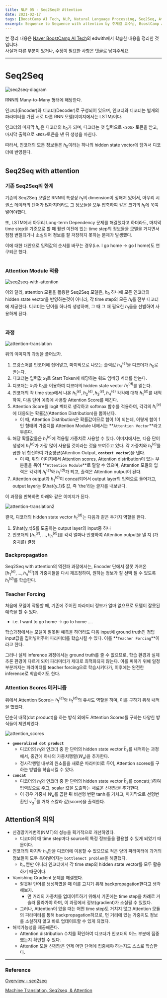 ```yaml
---
title: NLP 05 - Seq2Seq와 Attention
date: 2021-02-17
tags: [BoostCamp AI Tech, NLP, Natural Language Processing, Seq2Seq, Attention]
excerpt: Sequence to Sequence with attention by 주재걸 교수님, BoostCamp AI Tech 4주차
---
```

본 정리 내용은 [Naver BoostCamp AI Tech](https://boostcamp.connect.or.kr/)의 edwith에서 학습한 내용을 정리한 것입니다.  
사실과 다른 부분이 있거나, 수정이 필요한 사항은 댓글로 남겨주세요.

---

# Seq2Seq

![seq2seq-diagram](./img/nlp/seq2seq-diagram.png)

RNN의 Many-to-Many 형태에 해당한다.

인코더(Encoder)와 디코더(Decoder)로 구성되어 있으며, 인코더와 디코더는 별개의 파라미터를 가진 서로 다른 RNN 모델(이미지에서는 LSTM)이다.

인코더의 마지막 $h_n$은 디코더의 $h_0$가 되며, 디코더는 첫 입력으로 `<SOS>` 토큰을 받고, 마지막 출력으로 `<EOS>`토큰을 낸 뒤 생성을 마친다.

따라서, 인코더의 모든 정보들은 $h_0$이라는 하나의 hidden state vector에 담겨서 디코더에 반영된다.

#

## Seq2Seq with attention

### 기존 Seq2Seq의 한계

기존의 Seq2Seq 모델은 RNN의 특성상 $h_t$의 dimension이 정해져 있어서, 아무리 시퀀스 데이터의 단어가 많아지더라도 그 정보들을 모두 압축하여 같은 크기의 $h_t$에 욱여넣어야했다.

또, LSTM에서 아무리 Long-term Dependency 문제를 해결했다고 하더라도, 마지막 time step을 기준으로 할 때 훨씬 이전에 있는 time step의 정보들을 모델을 거치면서 점점 변질되거나 소실되어 정보를 잘 저장하지 못하는 문제가 발생했다.

이에 대한 대안으로 입력값의 순서를 바꾸는 경우(i.e. I go home → go I home)도 연구되곤 했다.

#

### Attention Module 적용

![seq2seq-with-attention](https://3.bp.blogspot.com/-3Pbj_dvt0Vo/V-qe-Nl6P5I/AAAAAAAABQc/z0_6WtVWtvARtMk0i9_AtLeyyGyV6AI4wCLcB/s1600/nmt-model-fast.gif)

이와 달리, attention 모듈을 활용한 Seq2Seq 모델은, $h_0$ 하나에 모든 인코더의 hidden state vector을 반영하는것이 아니라, 각 time step의 모든 $h_t$를 전부 디코더에 제공한다. 디코더는 단어를 하나씩 생성하며, 그 때 그 때 필요한 $h_t$들을 선별하여 사용하게 된다.

#

### 과정

![attention-translation](./img/nlp/attention-translation.png)

위의 이미지의 과정을 풀어보자.

1. 프랑스어를 인코더에 집어넣고, 마지막으로 나오는 출력값 $h_4^{(e)}$을 디코더가 $h_0$로 받는다.
2. 디코더는 입력값 $x_1$로 Start Token에 해당하는 워드 임베딩 벡터를 받는다.
3. 디코더는 $x_1$과 $h_0$를 이용하여 디코더의 hidden state vector $h_1^{(d)}$를 얻는다.
4. 인코더의 각 time step에서 나온 $h_1^{(e)},h_2^{(e)},h_3^{(e)},h_4^{(e)}$ 각각에 대해 $h_1^{(d)}$를 내적하여, 다음 단어 예측에 사용할 Attention Score를 매긴다.
5. Attention Score를 logit 벡터로 생각하고 softmax 함수를 적용하여, 각각의 $h_t^{(e)}$에 대응되는 확률값(Attention Distribution)을 뽑아낸다.
    - 이 때, Attention Distribution은 확률값이므로 합이 1이 되는데,  이렇게 합이 1인 형태의 가중치를 Attention Module 내에서는 **`Attention Vector`**라고 부른다.
6. 해당 확률값들은 $h_t^{(e)}$에 적용될 가중치로 사용할 수 있다. 이미지에서는, 다음 단어 생성에 $h_1^{(e)}$가 가장 많이 사용될 것이라는 것을 보여주고 있다. 각 가중치와 $h_t^{(e)}$를 곱한 뒤 합산하여 가중평균(Attention Output, **`context vector`**)을 낸다.
    - 이 때, 위의 이미지에서 Attention scores, Attention distribution이 있는 부분들을 묶어 **`Attention Module`**로 말할 수 있으며, Attention 모듈의 입력은 각각의 $h_t^{(e)}$와 $h_1^{(d)}$가 되고, 출력은 Attention output이 된다.
7. Attention output과 $h_1^{(d)}$이 concat되어서 output layer의 입력으로 들어가고, output layer는 $\hat{y_1}$ 값, 즉 'the'라는 글자를 내보낸다.

이 과정을 반복하면 아래와 같은 이미지가 된다.

![attention-translation2](./img/nlp/attention-translation2.png)

결국, 디코더의 hidden state vector $h_t^{(d)}$는 다음과 같은 두가지 역할을 한다.

1. $\hat{y_t}$를 도출하는 output layer의 input중 하나
2. 인코더의 $[h_1^{(e)},\dots,h_n^{(e)}]$를 각각 얼마나 반영하여 Attention output을 낼 지 (가중치를) 결정

### Backpropagation

Seq2Seq with attention의 역전파 과정에서는, Encoder 단에서 잘못 가져온 $[h_1^{(e)},\dots,h_n^{(e)}]$의 가중치들을 다시 재조정하여, 원하는 정보가 잘 선택 될 수 있도록 $h_t^{(d)}$를 학습한다.

### Teacher Forcing

처음에 모델이 작동할 때, 기존에 주어진 파라미터 정보가 얼마 없으므로 모델이 잘못된 예측을 할 수 있다.

- i.e. I want to go home → go to home ....

학습과정에서는 모델이 잘못된 예측을 하더라도 다음 input에 ground truth인 정답 input값을 집어넣어주어 파라미터를 학습시킬 수 있다.  이를 **`Teacher Forcing`**이라고 한다.

그러나 실제 inference 과정에서는 ground truth를 줄 수 없으므로, 학습 환경과 실제 추론 환경이 다르게 되어 파라미터가 제대로 최적화되지 않는다. 이를 피하기 위해 일정 부분까지는 파라미터를 teacher forcing으로 학습시키다가, 이후에는 완전한 inference로 학습하기도 한다.

### Attention Scores 메커니즘

위에서 Attention Score는 $h_t^{(e)}$와 $h_t^{(d)}$의 유사도 역할을 하며, 이를 구하기 위해 내적을 했었다.

단순히 내적(dot product)을 하는 방식 외에도 Attention Scores를 구하는 다양한 방식들이 제안되었다.

![attention_scores](./img/nlp/attention_scores.png)

- **`generalized dot product`**
    - 디코더의 $h_t$와 인코더 중 한 단어의 hidden state vector $\bar{h}_s$를 내적하는 과정에서, 중간에 하나의 가중치행렬($W_a)$을 추가한다.
    - 정사각행렬 내부의 원소들을 새로운 파라미터로 두어, Attention scores를 구하는 방법을 학습시킬 수 있다.
- **`concat`**
    - 디코더의 $h_t$와 인코더 중 한 단어의 hidden state vector $\bar{h}_s$를 concat($;)$하여 입력값으로 주고, scalar 값을 도출하는 새로운 신경망을 추가한다.
    - 이 경우 가중치 $W_a$를 곱한 뒤 비선형 변환 $\tanh$를 거치고, 마지막으로 선형변환인 $v_a^T$를 거쳐 스칼라 값(score)을 출력한다.

## Attention의 의의

- 신경망기계번역(NMT)의 성능을 획기적으로 개선하였다.
    - 디코더의 매 time step마다 source의 특정 정보들을 활용할 수 있게 되었기 때문이다.
- 인코더의 마지막 $h_n$만을 디코더에 이용할 수 있으므로 적은 양의 파라미터에 과거의 정보들이 모두 욱여넣어지는 `bottlenect problem`을 해결했다.
    - $h_n$ 뿐만 아니라 인코더에서 각 time step의 hidden state vector를 모두 활용하기 때문이다.
- Vanishing Gradient 문제를 해결했다.
    - 잘못된 단어를 생성하였을 때 이를 고치기 위해 backpropagation한다고 생각해보자.
        - 먼 거리의 가중치를 업데이트하기 위해서 기존에는 time step을 차례로 거슬러 올라가야 하며, 이 과정에서 정보(gradient)가 소실될 수 있었다.
    - 그러나, Attention이 있을 때는 어떤 time step도 거치지 않고 Attention 모듈의 파라미터를 통해 backpropagation하므로, 먼 거리에 있는 가중치도 정보를 소실하지 않고 바로 업데이트할 수 있게 되었다.
- 해석가능성을 제공해준다.
    - Attention distribution 수치를 확인하여 디코더가 인코더의 어느 부분에 집중했는지 확인할 수 있다.
    - Attention 모듈 신경망은 언제 어떤 단어에 집중해야 하는지도 스스로 학습한다.

---

### Reference

[Overview - seq2seq](https://google.github.io/seq2seq/)

[Machine Translation, Seq2seq, & Attention](https://www.cs.ox.ac.uk/files/11802/Lecture14NLP6.pdf)